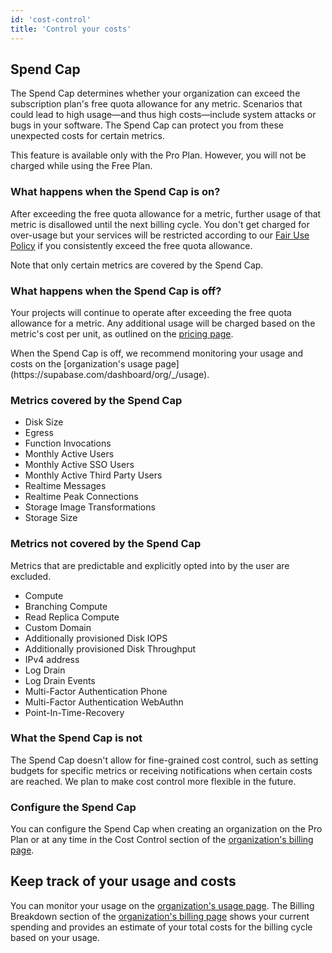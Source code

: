 ```yaml
---
id: 'cost-control'
title: 'Control your costs'
---
```


## Spend Cap
The Spend Cap determines whether your organization can exceed the subscription plan's free quota allowance for any metric. Scenarios that could lead to high usage—and thus high costs—include system attacks or bugs in your software. The Spend Cap can protect you from these unexpected costs for certain metrics.

This feature is available only with the Pro Plan. However, you will not be charged while using the Free Plan.

### What happens when the Spend Cap is on?
After exceeding the free quota allowance for a metric, further usage of that metric is disallowed until the next billing cycle. You don't get charged for over-usage but your services will be restricted according to our [Fair Use Policy](/docs/guides/platform/billing-faq#fair-use-policy) if you consistently exceed the free quota allowance.

<Admonition type="note">
  Note that only certain metrics are covered by the Spend Cap.
</Admonition>

### What happens when the Spend Cap is off?
Your projects will continue to operate after exceeding the free quota allowance for a metric. Any additional usage will be charged based on the metric's cost per unit, as outlined on the [pricing page](https://supabase.com/pricing).

<Admonition type="note">
  When the Spend Cap is off, we recommend monitoring your usage and costs on the [organization's usage page](https://supabase.com/dashboard/org/_/usage).
</Admonition>

### Metrics covered by the Spend Cap
- Disk Size
- Egress
- Function Invocations
- Monthly Active Users
- Monthly Active SSO Users
- Monthly Active Third Party Users
- Realtime Messages
- Realtime Peak Connections
- Storage Image Transformations
- Storage Size

### Metrics not covered by the Spend Cap
Metrics that are predictable and explicitly opted into by the user are excluded.

- Compute
- Branching Compute
- Read Replica Compute
- Custom Domain
- Additionally provisioned Disk IOPS
- Additionally provisioned Disk Throughput
- IPv4 address
- Log Drain
- Log Drain Events
- Multi-Factor Authentication Phone
- Multi-Factor Authentication WebAuthn
- Point-In-Time-Recovery

### What the Spend Cap is not
The Spend Cap doesn't allow for fine-grained cost control, such as setting budgets for specific metrics or receiving notifications when certain costs are reached. We plan to make cost control more flexible in the future.

### Configure the Spend Cap
You can configure the Spend Cap when creating an organization on the Pro Plan or at any time in the Cost Control section of the [organization's billing page](https://supabase.com/dashboard/org/_/billing).

## Keep track of your usage and costs
You can monitor your usage on the [organization's usage page](https://supabase.com/dashboard/org/_/usage). The Billing Breakdown section of the [organization's billing page](https://supabase.com/dashboard/org/_/billing) shows your current spending and provides an estimate of your total costs for the billing cycle based on your usage.
